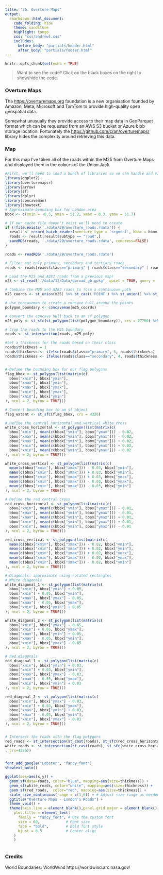 ```yaml
---
title: "26. Overture Maps"
output:
  rmarkdown::html_document:
    code_folding: hide
    theme: sandstone   
    highlight: tango
    css: "css/andrewl.css"
    includes:
      before_body: "partials/header.html"
      after_body: "partials/footer.html"
---
```

```r
knitr::opts_chunk$set(echo = TRUE)
```

> Want to see the code? Click on the black boxes on the right to show/hide the code. 

### Overture Maps

The [https://overturemaps.org](Overture Maps) foundation is a new organisation founded by Amazon, Meta, Microsoft and TomTom
to provide high-quality open geospatial data. 

Somewhat unusually they provide access to their map data in GeoParquet format which can be requested from an AWS S3 bucket
or Azure blob storage location. Fortunately the [https://github.com/cran/overturemapsr](overturemapsr) library hides the
complexity around retrieving this data.

### Map

For this map I've taken all of the roads within the M25 from Overture Maps and displayed them in the colours
of the Union Jack.

```r

#First, we'll need to load a bunch of libraries so we can handle and view geospatial data
library(ggplot2)
library(overturemapsr)
library(arrow)
library(sf)
library(dplyr)
library(concaveman)
library(showtext)
# Approximate bounding box for London area
bbox <- c(xmin = -0.5, ymin = 51.2, xmax = 0.3, ymax = 51.7)

# If our cache file doesn't exist we'll need to create   
if (!file.exists('./data/29/overture_roads.rdata')) {
  result <- record_batch_reader(overture_type = 'segment', bbox = bbox)
  roads <- result[result$subtype == "road",]
  saveRDS(roads, './data/29/overture_roads.rdata', compress=FALSE)
}

roads <- readRDS('./data/29/overture_roads.rdata')

# Filter out only primary, secondary and tertiary roads
roads <- roads[roads$class=="primary" | roads$class=="secondary" | roads$class=="tertiary",]

# Load the M25 and A282 roads from a previous map!
m25 <- st_read('./data/13/Data/oproad_gb.gpkg', quiet = TRUE, query = 'select * from road_link where (road_classification_number = "M25" or road_classification_number = "A282")')

# Combine the M25 and A282 roads to form a continuous path
m25_coords <- st_union(m25) %>% st_cast('POINT') %>% st_union() %>% st_coordinates()

# Use concaveman to create a concave hull around the points
polygon_boundary <- concaveman(m25_coords)

# Convert the concave hull back to an sf polygon
m25_poly <- st_sfc(st_polygon(list(polygon_boundary)), crs = 27700) %>% st_transform(crs=4326)

# Crop the roads to the M25 boundary
roads <- st_intersection(roads, m25_poly)

#Set a thickness for the roads based on their class
roads$thickness = 1
roads$thickness <- ifelse(roads$class=="primary", 6, roads$thickness)
roads$thickness <- ifelse(roads$class=="secondary", 4, roads$thickness)


# Define the bounding box for our flag polygons
flag_bbox <- st_polygon(list(matrix(c(
  bbox["xmin"], bbox["ymin"],
  bbox["xmax"], bbox["ymin"],
  bbox["xmax"], bbox["ymax"],
  bbox["xmin"], bbox["ymax"],
  bbox["xmin"], bbox["ymin"]
), ncol = 2, byrow = TRUE)))

# Convert bounding box to an sf object
flag_extent <- st_sfc(flag_bbox, crs = 4326)

# Define the central horizontal and vertical white cross
white_cross_horizontal <- st_polygon(list(matrix(c(
  bbox["xmin"], mean(c(bbox["ymin"], bbox["ymax"])) - 0.02,
  bbox["xmax"], mean(c(bbox["ymin"], bbox["ymax"])) - 0.02,
  bbox["xmax"], mean(c(bbox["ymin"], bbox["ymax"])) + 0.02,
  bbox["xmin"], mean(c(bbox["ymin"], bbox["ymax"])) + 0.02,
  bbox["xmin"], mean(c(bbox["ymin"], bbox["ymax"])) - 0.02
), ncol = 2, byrow = TRUE)))

white_cross_vertical <- st_polygon(list(matrix(c(
  mean(c(bbox["xmin"], bbox["xmax"])) - 0.03, bbox["ymin"],
  mean(c(bbox["xmin"], bbox["xmax"])) + 0.03, bbox["ymin"],
  mean(c(bbox["xmin"], bbox["xmax"])) + 0.03, bbox["ymax"],
  mean(c(bbox["xmin"], bbox["xmax"])) - 0.03, bbox["ymax"],
  mean(c(bbox["xmin"], bbox["xmax"])) - 0.03, bbox["ymin"]
), ncol = 2, byrow = TRUE)))

# Define the red central cross
red_cross_horizontal <- st_polygon(list(matrix(c(
  bbox["xmin"], mean(c(bbox["ymin"], bbox["ymax"])) - 0.01,
  bbox["xmax"], mean(c(bbox["ymin"], bbox["ymax"])) - 0.01,
  bbox["xmax"], mean(c(bbox["ymin"], bbox["ymax"])) + 0.01,
  bbox["xmin"], mean(c(bbox["ymin"], bbox["ymax"])) + 0.01,
  bbox["xmin"], mean(c(bbox["ymin"], bbox["ymax"])) - 0.01
), ncol = 2, byrow = TRUE)))

red_cross_vertical <- st_polygon(list(matrix(c(
  mean(c(bbox["xmin"], bbox["xmax"])) - 0.02, bbox["ymin"],
  mean(c(bbox["xmin"], bbox["xmax"])) + 0.02, bbox["ymin"],
  mean(c(bbox["xmin"], bbox["xmax"])) + 0.02, bbox["ymax"],
  mean(c(bbox["xmin"], bbox["xmax"])) - 0.02, bbox["ymax"],
  mean(c(bbox["xmin"], bbox["xmax"])) - 0.02, bbox["ymin"]
), ncol = 2, byrow = TRUE)))

# Diagonals: approximate using rotated rectangles
# White diagonals
white_diagonal_1 <- st_polygon(list(matrix(c(
  bbox["xmin"], bbox["ymin"] + 0.05,
  bbox["xmin"] + 0.05, bbox["ymin"],
  bbox["xmax"], bbox["ymax"] - 0.05,
  bbox["xmax"] - 0.05, bbox["ymax"],
  bbox["xmin"], bbox["ymin"] + 0.05
), ncol = 2, byrow = TRUE)))

white_diagonal_2 <- st_polygon(list(matrix(c(
  bbox["xmin"], bbox["ymax"] - 0.05,
  bbox["xmin"] + 0.05, bbox["ymax"],
  bbox["xmax"], bbox["ymin"] + 0.05,
  bbox["xmax"] - 0.05, bbox["ymin"],
  bbox["xmin"], bbox["ymax"] - 0.05
), ncol = 2, byrow = TRUE)))

# Red diagonals
red_diagonal_1 <- st_polygon(list(matrix(c(
  bbox["xmin"], bbox["ymin"] + 0.03,
  bbox["xmin"] + 0.03, bbox["ymin"],
  bbox["xmax"], bbox["ymax"] - 0.03,
  bbox["xmax"] - 0.03, bbox["ymax"],
  bbox["xmin"], bbox["ymin"] + 0.03
), ncol = 2, byrow = TRUE)))

red_diagonal_2 <- st_polygon(list(matrix(c(
  bbox["xmin"], bbox["ymax"] - 0.03,
  bbox["xmin"] + 0.03, bbox["ymax"],
  bbox["xmax"], bbox["ymin"] + 0.03,
  bbox["xmax"] - 0.03, bbox["ymin"],
  bbox["xmin"], bbox["ymax"] - 0.03
), ncol = 2, byrow = TRUE)))


# Intersect the roads with the flag polygons
red_roads <- st_intersection(st_cast(roads), st_sfc(red_cross_horizontal, red_cross_vertical, red_diagonal_1, red_diagonal_2, crs=4326)) 
white_roads <- st_intersection(st_cast(roads), st_sfc(white_cross_horizontal, white_cross_vertical,white_diagonal_1, white_diagonal_2
, crs=4326))


font_add_google("Lobster", "fancy_font")
showtext_auto() 

ggplot(aes=aes(x,y)) + 
  geom_sf(data=roads, color="blue", mapping=aes(size=thickness)) +
  geom_sf(white_roads, color="white", mapping=aes(size=thickness)) +
  geom_sf(red_roads,  color="red", mapping=aes(size=thickness)) +
  scale_size_continuous(range = c(1,6)) + # Adjust size range as needed
  ggtitle("Overture Maps - London's Roads") +
  theme_void() + 
  theme(axis.line = element_blank(),panel.grid.major = element_blank(), panel.grid.minor = element_blank(), panel.border = element_blank(), panel.background = element_rect(fill = "black"), legend.position = "none",
    plot.title = element_text(
      family = "fancy_font", # Use the custom font
      size = 60,            # Font size
      face = "bold",        # Bold font style
      hjust = 0.5           # Center align
    )
    )



```






### Credits

World Boundaries: WorldWind https://worldwind.arc.nasa.gov/
